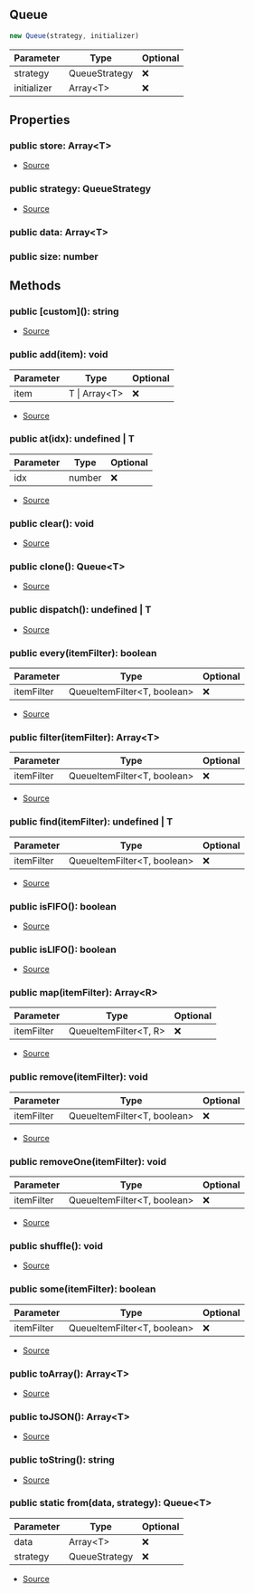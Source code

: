 ## Queue


```typescript
new Queue(strategy, initializer)
```
| Parameter | Type | Optional |
| ----------- | ----------- | ----------- |
| strategy | QueueStrategy | ❌ |
| initializer | Array\<T> | ❌ |


## Properties
### public store: Array\<T>
- [Source](https://github.com/Androz2091/discord-player/blob/e2a9cfc/packages/utils/src/Queue.ts#L8)
### public strategy: QueueStrategy
- [Source](https://github.com/Androz2091/discord-player/blob/e2a9cfc/packages/utils/src/Queue.ts#L9)
### public data: Array\<T>

### public size: number


## Methods
### public \[custom](): string
- [Source](https://github.com/Androz2091/discord-player/blob/e2a9cfc/packages/utils/src/Queue.ts#L123)
### public add(item): void
| Parameter | Type | Optional |
| ----------- | ----------- | ----------- |
| item | T \| Array\<T> | ❌ |


- [Source](https://github.com/Androz2091/discord-player/blob/e2a9cfc/packages/utils/src/Queue.ts#L36)
### public at(idx): undefined \| T
| Parameter | Type | Optional |
| ----------- | ----------- | ----------- |
| idx | number | ❌ |


- [Source](https://github.com/Androz2091/discord-player/blob/e2a9cfc/packages/utils/src/Queue.ts#L94)
### public clear(): void
- [Source](https://github.com/Androz2091/discord-player/blob/e2a9cfc/packages/utils/src/Queue.ts#L52)
### public clone(): Queue\<T>
- [Source](https://github.com/Androz2091/discord-player/blob/e2a9cfc/packages/utils/src/Queue.ts#L103)
### public dispatch(): undefined \| T
- [Source](https://github.com/Androz2091/discord-player/blob/e2a9cfc/packages/utils/src/Queue.ts#L99)
### public every(itemFilter): boolean
| Parameter | Type | Optional |
| ----------- | ----------- | ----------- |
| itemFilter | QueueItemFilter\<T, boolean> | ❌ |


- [Source](https://github.com/Androz2091/discord-player/blob/e2a9cfc/packages/utils/src/Queue.ts#L85)
### public filter(itemFilter): Array\<T>
| Parameter | Type | Optional |
| ----------- | ----------- | ----------- |
| itemFilter | QueueItemFilter\<T, boolean> | ❌ |


- [Source](https://github.com/Androz2091/discord-player/blob/e2a9cfc/packages/utils/src/Queue.ts#L77)
### public find(itemFilter): undefined \| T
| Parameter | Type | Optional |
| ----------- | ----------- | ----------- |
| itemFilter | QueueItemFilter\<T, boolean> | ❌ |


- [Source](https://github.com/Androz2091/discord-player/blob/e2a9cfc/packages/utils/src/Queue.ts#L73)
### public isFIFO(): boolean
- [Source](https://github.com/Androz2091/discord-player/blob/e2a9cfc/packages/utils/src/Queue.ts#L28)
### public isLIFO(): boolean
- [Source](https://github.com/Androz2091/discord-player/blob/e2a9cfc/packages/utils/src/Queue.ts#L32)
### public map(itemFilter): Array\<R>
| Parameter | Type | Optional |
| ----------- | ----------- | ----------- |
| itemFilter | QueueItemFilter\<T, R> | ❌ |


- [Source](https://github.com/Androz2091/discord-player/blob/e2a9cfc/packages/utils/src/Queue.ts#L89)
### public remove(itemFilter): void
| Parameter | Type | Optional |
| ----------- | ----------- | ----------- |
| itemFilter | QueueItemFilter\<T, boolean> | ❌ |


- [Source](https://github.com/Androz2091/discord-player/blob/e2a9cfc/packages/utils/src/Queue.ts#L63)
### public removeOne(itemFilter): void
| Parameter | Type | Optional |
| ----------- | ----------- | ----------- |
| itemFilter | QueueItemFilter\<T, boolean> | ❌ |


- [Source](https://github.com/Androz2091/discord-player/blob/e2a9cfc/packages/utils/src/Queue.ts#L68)
### public shuffle(): void
- [Source](https://github.com/Androz2091/discord-player/blob/e2a9cfc/packages/utils/src/Queue.ts#L56)
### public some(itemFilter): boolean
| Parameter | Type | Optional |
| ----------- | ----------- | ----------- |
| itemFilter | QueueItemFilter\<T, boolean> | ❌ |


- [Source](https://github.com/Androz2091/discord-player/blob/e2a9cfc/packages/utils/src/Queue.ts#L81)
### public toArray(): Array\<T>
- [Source](https://github.com/Androz2091/discord-player/blob/e2a9cfc/packages/utils/src/Queue.ts#L115)
### public toJSON(): Array\<T>
- [Source](https://github.com/Androz2091/discord-player/blob/e2a9cfc/packages/utils/src/Queue.ts#L119)
### public toString(): string
- [Source](https://github.com/Androz2091/discord-player/blob/e2a9cfc/packages/utils/src/Queue.ts#L111)
### public static from(data, strategy): Queue\<T>
| Parameter | Type | Optional |
| ----------- | ----------- | ----------- |
| data | Array\<T> | ❌ |
| strategy | QueueStrategy | ❌ |


- [Source](https://github.com/Androz2091/discord-player/blob/e2a9cfc/packages/utils/src/Queue.ts#L24)
